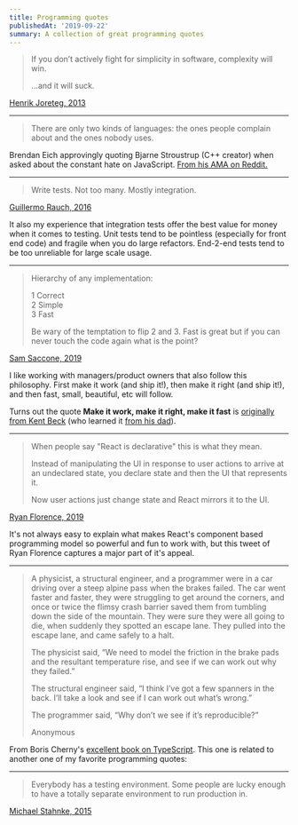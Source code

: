```yaml
---
title: Programming quotes
publishedAt: '2019-09-22'
summary: A collection of great programming quotes
---
```


> If you don’t actively fight for simplicity in software, complexity will win.
>
> …and it will suck.

[Henrik Joreteg, 2013](https://twitter.com/HenrikJoreteg/status/364989455414726657)

---

> There are only two kinds of languages: the ones people complain about and the ones nobody uses.

Brendan Eich approvingly quoting Bjarne Stroustrup (C++ creator) when asked about the constant hate on JavaScript. [From his AMA on Reddit.](https://reddit.com/r/IAmA/comments/dwfbmf/im_brendan_eich_inventor_of_javascript_and/f7j1ohf/)

---

> Write tests. Not too many. Mostly integration.

[Guillermo Rauch, 2016](https://twitter.com/rauchg/status/807626710350839808)

It also my experience that integration tests offer the best value for money when it comes to testing. Unit tests tend to be pointless (especially for front end code) and fragile when you do large refactors. End-2-end tests tend to be too unreliable for large scale usage.

---

> Hierarchy of any implementation:
>
> 1 Correct  
> 2 Simple  
> 3 Fast
>
> Be wary of the temptation to flip 2 and 3. Fast is great but if you can never touch the code again what is the point?

[Sam Saccone, 2019](https://twitter.com/samccone/status/1160660630631673856)

I like working with managers/product owners that also follow this philosophy. First make it work (and ship it!), then make it right (and ship it!), and then fast, small, beautiful, etc will follow.

Turns out the quote **Make it work, make it right, make it fast** is [originally from Kent Beck](https://wiki.c2.com/?MakeItWorkMakeItRightMakeItFast) (who learned it [from his dad](https://twitter.com/KentBeck/status/1297256742170968064)).

---

> When people say "React is declarative" this is what they mean.
>
> Instead of manipulating the UI in response to user actions to arrive at an undeclared state, you declare state and then the UI that represents it.
>
> Now user actions just change state and React mirrors it to the UI.

[Ryan Florence, 2019](https://twitter.com/ryanflorence/status/1162463162337120256?s=20)

It's not always easy to explain what makes React's component based programming model so powerful and fun to work with, but this tweet of Ryan Florence captures a major part of it's appeal.

---

> A physicist, a structural engineer, and a programmer were in a car driving over a steep alpine pass when the brakes failed. The car went faster and faster, they were struggling to get around the corners, and once or twice the flimsy crash barrier saved them from tumbling down the side of the mountain. They were sure they were all going to die, when suddenly they spotted an escape lane. They pulled into the escape lane, and came safely to a halt.
>
> The physicist said, “We need to model the friction in the brake pads and the resultant temperature rise, and see if we can work out why they failed.”
>
> The structural engineer said, “I think I’ve got a few spanners in the back. I’ll take a look and see if I can work out what’s wrong.”
>
> The programmer said, “Why don’t we see if it’s reproducible?”
>
> Anonymous

From Boris Cherny's [excellent book on TypeScript](/programming-typescript-reading-notes/). This one is related to another one of my favorite programming quotes:

---

> Everybody has a testing environment. Some people are lucky enough to have a totally separate environment to run production in.

[Michael Stahnke, 2015](https://twitter.com/stahnma/status/634849376343429120?s=20)
